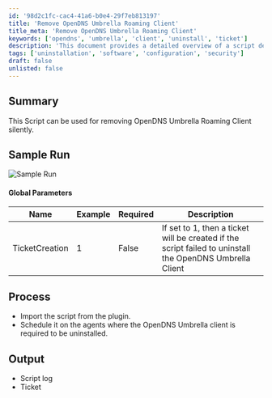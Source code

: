 ```yaml
---
id: '98d2c1fc-cac4-41a6-b0e4-29f7eb813197'
title: 'Remove OpenDNS Umbrella Roaming Client'
title_meta: 'Remove OpenDNS Umbrella Roaming Client'
keywords: ['opendns', 'umbrella', 'client', 'uninstall', 'ticket']
description: 'This document provides a detailed overview of a script designed to silently remove the OpenDNS Umbrella Roaming Client. It includes sample run visuals, global parameters, and process steps for effective uninstallation.'
tags: ['uninstallation', 'software', 'configuration', 'security']
draft: false
unlisted: false
---
```

## Summary

This Script can be used for removing OpenDNS Umbrella Roaming Client silently.

## Sample Run

![Sample Run](../../../static/img/Cisco-UmbrellaOpenDNS-Client---Uninstall/image_1.png)

#### Global Parameters

| Name            | Example | Required | Description                                                                                         |
|-----------------|---------|----------|-----------------------------------------------------------------------------------------------------|
| TicketCreation   | 1       | False    | If set to 1, then a ticket will be created if the script failed to uninstall the OpenDNS Umbrella Client |

## Process

- Import the script from the plugin.
- Schedule it on the agents where the OpenDNS Umbrella client is required to be uninstalled.

## Output

- Script log
- Ticket











